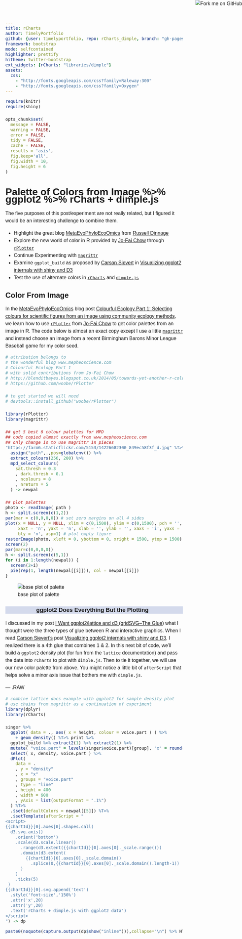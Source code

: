```yaml
---
title: rCharts 
author: TimelyPortfolio
github: {user: timelyportfolio, repo: rCharts_dimple, branch: "gh-pages"}
framework: bootstrap
mode: selfcontained
highlighter: prettify
hitheme: twitter-bootstrap
ext_widgets: {rCharts: "libraries/dimple"}
assets:
  css:
    - "http://fonts.googleapis.com/css?family=Raleway:300"
    - "http://fonts.googleapis.com/css?family=Oxygen"
---
```


```r
require(knitr)
require(shiny)

opts_chunk$set(
  message = FALSE,
  warning = FALSE,
  error = FALSE,
  tidy = FALSE,
  cache = FALSE,
  results = 'asis',
  fig.keep='all',
  fig.width = 10,
  fig.height = 6
)
```

<style>
.container { width: 750px; }

body{
  font-family: 'Oxygen', sans-serif;
  font-size: 16px;
  line-height: 24px;
}

h1,h2,h3,h4 {
  font-family: 'Raleway', sans-serif;
}

h3 {
  background-color: #D4DAEC;
  text-indent: 100px; 
}

h4 {
  text-indent: 100px;
}
</style>

<a href="https://github.com/timelyportfolio/rCharts_dimple"><img style="position: absolute; top: 0; right: 0; border: 0;" src="https://s3.amazonaws.com/github/ribbons/forkme_right_darkblue_121621.png" alt="Fork me on GitHub"></a>


# Palette of Colors from Image %>% ggplot2 %>% rCharts + dimple.js

The five purposes of this post/experiment are not really related, but I figured it would be an interesting challenge to combine them.

- Highlight the great blog [MetaEvoPhyloEcoOmics](http://www.mepheoscience.com/) from [Russell Dinnage](http://www.mepheoscience.com/aboutme/)
- Explore the new world of color in R provided by [Jo-Fai Chow](http://www.jofaichow.co.uk/) through [`rPlotter`](http://github.com/woodbe/rPlotter)
- Continue Experimenting with [`magrittr`](http://github.com/smbache/magrittr)
- Examine `ggplot_build` as proposed by [Carson Sievert](http://cpsievert.github.io/cv.html) in [Visualizing ggplot2 internals with shiny and D3](http://cpsievert.github.io/2014/06/visualizing-ggplot2-internals-with-shiny-and-d3/)
- Test the use of alternate colors in [`rCharts`](http://rcharts.io) and [`dimple.js`](http://dimplejs.org)


## Color From Image

In the [MetaEvoPhyloEcoOmics](http://www.mepheoscience.com/) blog post [Colourful Ecology Part 1: Selecting colours for scientific figures from an image using community ecology methods](http://www.mepheoscience.com/colourful-ecology-part-1-extracting-colours-from-an-image-and-selecting-them-using-community-phylogenetics-theory/), we learn how to use [`rPlotter`](http://github.com/woodbe/rPlotter) from [Jo-Fai Chow](http://www.jofaichow.co.uk/) to get color palettes from an image in R.  The code below is almost an exact copy except I use a little [`magrittr`](http://github.com/smbache/magrittr) and instead choose an image from a recent Birmingham Barons Minor League Baseball game for my color seed.

```r
# attribution belongs to
# the wonderful blog www.mepheoscience.com
# Colourful Ecology Part 1
# with solid contributions from Jo-Fai Chow
# http://blenditbayes.blogspot.co.uk/2014/05/towards-yet-another-r-colour-palette.html
# https://github.com/woobe/rPlotter

# to get started we will need
# devtools::install_github("woobe/rPlotter")

library(rPlotter)
library(magrittr)

## get 5 best 6 colour palettes for MPD
## code copied almost exactly from www.mepheoscience.com
## only change is to use magrittr in pieces
"https://farm6.staticflickr.com/5153/14226682300_849ec58f3f_d.jpg" %T>%
  assign("path",.,pos=globalenv()) %>%
  extract_colours(256, 200) %>%
  mpd_select_colours(
    sat.thresh = 0.3
    , dark.thresh = 0.1
    , ncolours = 8
    , nreturn = 5
  ) -> newpal

## plot palettes
photo <- readImage( path )
h <- split.screen(c(1,2))
par(mar = c(0,0,0,0)) # set zero margins on all 4 sides
plot(x = NULL, y = NULL, xlim = c(0,1500), ylim = c(0,1500), pch = '',
     xaxt = 'n', yaxt = 'n', xlab = '', ylab = '', xaxs = 'i', yaxs = 'i',
     bty = 'n', asp=1) # plot empty figure
rasterImage(photo, xleft = 0, ybottom = 0, xright = 1500, ytop = 1500) # plot jpeg
screen(2)
par(mar=c(0,0,0,0))
h <- split.screen(c(5,1))
for (i in 1:length(newpal)) {
  screen(2+i)
  pie(rep(1, length(newpal[[i]])), col = newpal[[i]])
}
```

![base plot of palette](assets/fig/palette_plot.png)

### ggplot2 Does Everything But the Plotting

I discussed in my post [I Want ggplot2/lattice and d3 (gridSVG–The Glue)](http://timelyportfolio.blogspot.com/2013/08/gridsvganother-glue-for-r-to-svg.html) what I thought were the three types of glue between R and interactive graphics.  When I read [Carson Sievert's](http://cpsievert.github.io/cv.html) post [Visualizing ggplot2 internals with shiny and D3](http://cpsievert.github.io/2014/06/visualizing-ggplot2-internals-with-shiny-and-d3/), I realized there is a 4th glue that combines 1 & 2.  In this next bit of code, we'll build a `ggplot2` density plot (for fun from the `lattice` documentation) and pass the data into `rCharts` to plot with `dimple.js`.  Then to tie it together, we will use our new color palette from above.  You might notice a little bit of `afterScript` that helps solve a minor axis issue that bothers me with `dimple.js`.


--- .RAW

```r
# combine lattice docs example with ggplot2 for sample density plot
# use chains from magrittr as a continuation of experiment
library(dplyr)
library(rCharts)

singer %>%
  ggplot( data = ., aes( x = height, colour = voice.part ) ) %>%
    + geom_density() %T>% print %>%
  ggplot_build %>% extract2(1) %>% extract2(1) %>%
  mutate( "voice.part" = levels(singer$voice.part)[group], "x" = round(x,2) ) %>%
  select( x, density, voice.part ) %>%
  dPlot(
    data = .
    , y = "density"
    , x = "x"
    , groups = "voice.part"
    , type = "line"
    , height = 400
    , width = 600
    , yAxis = list(outputFormat = ".1%")
  ) %T>%
  .$set(defaultColors = newpal[[5]]) %T>%
  .$setTemplate(afterScript = "
<script>
{{chartId}}[0].axes[0].shapes.call(
  d3.svg.axis()
    .orient('bottom')
    .scale(d3.scale.linear()
      .range(d3.extent({{chartId}}[0].axes[0]._scale.range()))
      .domain(d3.extent(
        {{chartId}}[0].axes[0]._scale.domain()
          .splice(0,{{chartId}}[0].axes[0]._scale.domain().length-1))
      )
    )
    .ticks(5)
 )
{{chartId}}[0].svg.append('text')
  .style('font-size','150%')
  .attr('x',20)
  .attr('y',20)
  .text('rCharts + dimple.js with ggplot2 data')
</script>
") -> dp
```

```r
paste0(noquote(capture.output(dp$show("inline"))),collapse="\n") %>% HTML %>% print
```
